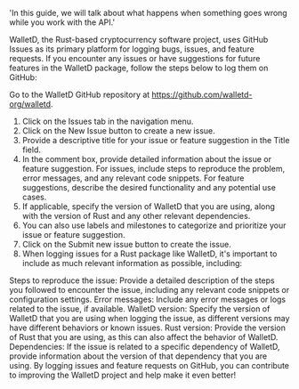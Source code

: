   'In this guide, we will talk about what happens when something goes wrong while you work with the API.'

WalletD, the Rust-based cryptocurrency software project, uses GitHub Issues as its primary platform for logging bugs, issues, and feature requests. If you encounter any issues or have suggestions for future features in the WalletD package, follow the steps below to log them on GitHub:

Go to the WalletD GitHub repository at https://github.com/walletd-org/walletd.
1. Click on the Issues tab in the navigation menu.
1. Click on the New Issue button to create a new issue.
1. Provide a descriptive title for your issue or feature suggestion in the Title field.
1. In the comment box, provide detailed information about the issue or feature suggestion. For issues, include steps to reproduce the problem, error messages, and any relevant code snippets. For feature suggestions, describe the desired functionality and any potential use cases.
1. If applicable, specify the version of WalletD that you are using, along with the version of Rust and any other relevant dependencies.
1. You can also use labels and milestones to categorize and prioritize your issue or feature suggestion.
1. Click on the Submit new issue button to create the issue.
1. When logging issues for a Rust package like WalletD, it's important to include as much relevant information as possible, including:

Steps to reproduce the issue: Provide a detailed description of the steps you followed to encounter the issue, including any relevant code snippets or configuration settings.
Error messages: Include any error messages or logs related to the issue, if available.
WalletD version: Specify the version of WalletD that you are using when logging the issue, as different versions may have different behaviors or known issues.
Rust version: Provide the version of Rust that you are using, as this can also affect the behavior of WalletD.
Dependencies: If the issue is related to a specific dependency of WalletD, provide information about the version of that dependency that you are using.
By logging issues and feature requests on GitHub, you can contribute to improving the WalletD project and help make it even better!
